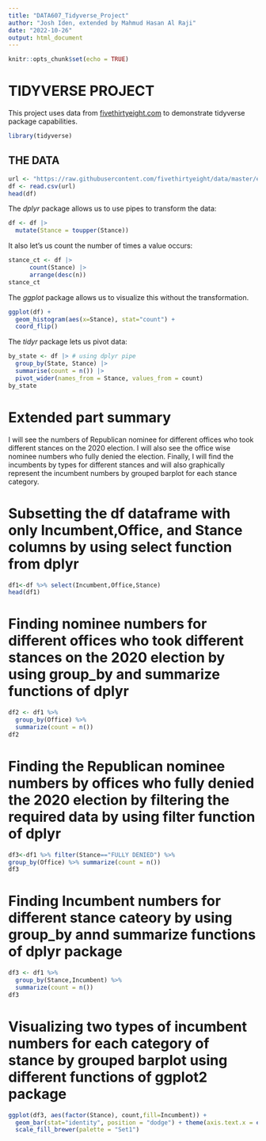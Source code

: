---
title: "DATA607_Tidyverse_Project"
author: "Josh Iden, extended by Mahmud Hasan Al Raji"
date: "2022-10-26"
output: html_document
---

```{r setup, include=FALSE, warning=FALSE, message=FALSE}
knitr::opts_chunk$set(echo = TRUE)
```

# TIDYVERSE PROJECT

This project uses data from [fivethirtyeight.com](https://projects.fivethirtyeight.com/republicans-trump-election-fraud/) to demonstrate tidyverse package capabilities.

```{r load-packages}
library(tidyverse)
```

## THE DATA

```{r}
url <- "https://raw.githubusercontent.com/fivethirtyeight/data/master/election-deniers/fivethirtyeight_election_deniers.csv"
df <- read.csv(url) 
head(df)
```

The *dplyr* package allows us to use pipes to transform the data:

```{r}
df <- df |>
  mutate(Stance = toupper(Stance))
```

It also let's us count the number of times a value occurs:

```{r}
stance_ct <- df |>
      count(Stance) |>
      arrange(desc(n))
stance_ct
```
The *ggplot* package allows us to visualize this without the transformation. 

```{r warning=FALSE}
ggplot(df) +
  geom_histogram(aes(x=Stance), stat="count") +
  coord_flip()
```
The *tidyr* package lets us pivot data:

```{r}
by_state <- df |> # using dplyr pipe
  group_by(State, Stance) |>
  summarise(count = n()) |>
  pivot_wider(names_from = Stance, values_from = count)
by_state
```

# Extended part summary

I will see the numbers of Republican nominee for different offices who took different stances on the 2020 election. I will also see the office wise nominee numbers who fully denied the election. Finally, I will find the incumbents by types for different stances and will also graphically represent the incumbent numbers by grouped barplot for each stance category.

# Subsetting the df dataframe with only Incumbent,Office, and Stance columns by using select function from dplyr

```{r }
df1<-df %>% select(Incumbent,Office,Stance)
head(df1)
```
# Finding nominee numbers for different offices who took different stances on the 2020 election by using group_by and summarize functions of dplyr 

```{r }
df2 <- df1 %>% 
  group_by(Office) %>% 
  summarize(count = n())
df2
```

# Finding the Republican nominee numbers by offices who fully denied the 2020 election by filtering the required data by using filter function of dplyr 

```{r}

df3<-df1 %>% filter(Stance=="FULLY DENIED") %>% 
group_by(Office) %>% summarize(count = n())
df3
```

# Finding Incumbent numbers for different stance cateory by using group_by annd summarize functions of dplyr package

```{r }
df3 <- df1 %>% 
  group_by(Stance,Incumbent) %>% 
  summarize(count = n())
df3
```

# Visualizing two types of incumbent numbers for each category of stance by grouped barplot using different functions of ggplot2 package

```{r }
ggplot(df3, aes(factor(Stance), count,fill=Incumbent)) + 
  geom_bar(stat="identity", position = "dodge") + theme(axis.text.x = element_text(angle = 90, size = 10))+
  scale_fill_brewer(palette = "Set1")
```




